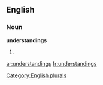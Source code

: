 
==English==

===Noun===
'''understandings'''

# {{plural of|[[understanding]]}}

[[Category:English plurals]]

[[ar:understandings]]
[[fr:understandings]]